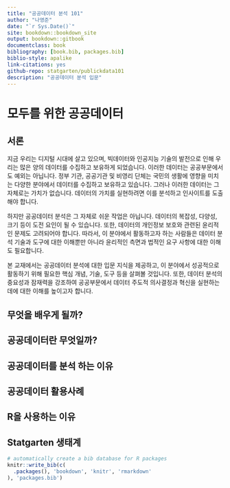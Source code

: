 ```yaml
--- 
title: "공공데이터 분석 101"
author: "나영준"
date: "`r Sys.Date()`"
site: bookdown::bookdown_site
output: bookdown::gitbook
documentclass: book
bibliography: [book.bib, packages.bib]
biblio-style: apalike
link-citations: yes
github-repo: statgarten/publickdata101
description: "공공데이터 분석 입문"
---
```


# 모두를 위한 공공데이터

## 서론
지금 우리는 디지털 시대에 살고 있으며, 빅데이터와 인공지능 기술의 발전으로 인해 우리는 많은 양의 데이터를 수집하고 보유하게 되었습니다. 이러한 데이터는 공공부문에서도 예외는 아닙니다. 정부 기관, 공공기관 및 비영리 단체는 국민의 생활에 영향을 미치는 다양한 분야에서 데이터를 수집하고 보유하고 있습니다. 그러나 이러한 데이터는 그 자체로는 가치가 없습니다. 데이터의 가치를 실현하려면 이를 분석하고 인사이트를 도출해야 합니다. 

하지만 공공데이터 분석은 그 자체로 쉬운 작업은 아닙니다. 데이터의 복잡성, 다양성, 크기 등이 도전 요인이 될 수 있습니다. 또한, 데이터의 개인정보 보호와 관련된 윤리적인 문제도 고려되어야 합니다. 따라서, 이 분야에서 활동하고자 하는 사람들은 데이터 분석 기술과 도구에 대한 이해뿐만 아니라 윤리적인 측면과 법적인 요구 사항에 대한 이해도 필요합니다.  

본 교재에서는 공공데이터 분석에 대한 입문 지식을 제공하고, 이 분야에서 성공적으로 활동하기 위해 필요한 핵심 개념, 기술, 도구 등을 살펴볼 것입니다. 또한, 데이터 분석의 중요성과 잠재력을 강조하여 공공부문에서 데이터 주도적 의사결정과 혁신을 실현하는 데에 대한 이해를 높이고자 합니다.  

## 무엇을 배우게 될까?

## 공공데이터란 무엇일까?

## 공공데이터를 분석 하는 이유

## 공공데이터 활용사례

## R을 사용하는 이유

## Statgarten 생태계

```r
# automatically create a bib database for R packages
knitr::write_bib(c(
  .packages(), 'bookdown', 'knitr', 'rmarkdown'
), 'packages.bib')
```
